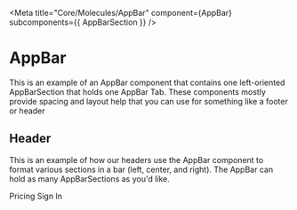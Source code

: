 
<Meta
  title="Core/Molecules/AppBar"
  component={AppBar}
  subcomponents={{ AppBarSection }}
/>

# AppBar

This is an example of an AppBar component that contains one left-oriented
AppBarSection that holds one AppBar Tab. These components mostly provide
spacing and layout help that you can use for something like a footer or
header

<Preview>
  <Story name="AppBar">
    <AppBar>
      <AppBarSection position="left"></AppBarSection>
    </AppBar>
  </Story>
</Preview>

<Props of={AppBar} />

## Header

This is an example of how our headers use the AppBar component to format
various sections in a bar (left, center, and right). The AppBar can hold
as many AppBarSections as you'd like.

<Preview>
  <Story name="Header">
    <AppBar>
      <AppBarSection position="left">
        <Logo />
      </AppBarSection>
      <AppBarSection position="center">Pricing</AppBarSection>
      <AppBarSection position="right">Sign In</AppBarSection>
    </AppBar>
  </Story>
</Preview>
